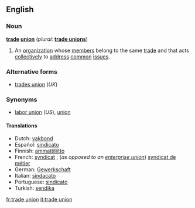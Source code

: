 ==English==

===Noun===
'''[[trade]] [[union]]''' (''plural:'' '''[[trade unions]]''')

# An [[organization]] whose [[member]]s belong to the same [[trade]] and that acts [[collectively]] to [[address]] [[common]] [[issue]]s.

===Alternative forms===
*[[trades union]] (''UK'')

===Synonyms===
*[[labor union]] (''US''), [[union]]

====Translations====
*Dutch: [[vakbond]]
*Español: [[sindicato]]{{s}}
*Finnish: [[ammattiliitto]]
*French: [[syndicat]] {{m}}; (''as opposed to an [[enterprise union]]'') [[syndicat de métier]] {{m}}
*German: [[Gewerkschaft]] {{f}}
*Italian: [[sindacato]] {{m}}
*Portuguese: [[sindicato]] {{m}}
*Turkish: [[sendika]]

[[fr:trade union]]
[[it:trade union]]